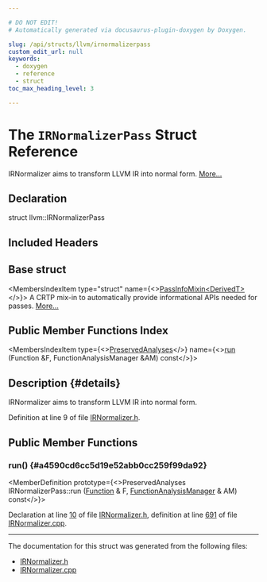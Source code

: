 ```yaml
---

# DO NOT EDIT!
# Automatically generated via docusaurus-plugin-doxygen by Doxygen.

slug: /api/structs/llvm/irnormalizerpass
custom_edit_url: null
keywords:
  - doxygen
  - reference
  - struct
toc_max_heading_level: 3

---
```





# The `IRNormalizerPass` Struct Reference

<DoxygenPage pluginConfig={pluginConfig}>

IRNormalizer aims to transform LLVM IR into normal form. <a href="#details">More...</a>

## Declaration

<CodeBlock>struct llvm::IRNormalizerPass</CodeBlock>

## Included Headers

<IncludesList>
<IncludesListItem
  filePath="llvm/Transforms/Utils/IRNormalizer.h"
  permalink="/docs/api/files/include/include/llvm/include/llvm/transforms/include/llvm/transforms/utils/irnormalizer-h"
  isLocal="true" />
</IncludesList>

## Base struct

<MembersIndex>

<MembersIndexItem
  type="struct"
  name={<><a href="/docs/api/structs/llvm/passinfomixin">PassInfoMixin&lt;DerivedT&gt;</a></>}>
A CRTP mix-in to automatically provide informational APIs needed for passes. <a href="/docs/api/structs/llvm/passinfomixin/#details">More...</a>
</MembersIndexItem>

</MembersIndex>

## Public Member Functions Index

<MembersIndex>

<MembersIndexItem
  type={<><a href="/docs/api/classes/llvm/preservedanalyses">PreservedAnalyses</a></>}
  name={<><a href="#a4590cd6cc5d19e52abb0cc259f99da92">run</a> (Function &amp;F, FunctionAnalysisManager &amp;AM) const</>}>
</MembersIndexItem>

</MembersIndex>

## Description {#details}

IRNormalizer aims to transform LLVM IR into normal form.

Definition at line 9 of file <a href="/docs/api/files/include/include/llvm/include/llvm/transforms/include/llvm/transforms/utils/irnormalizer-h">IRNormalizer.h</a>.

<SectionDefinition>

## Public Member Functions

### run() {#a4590cd6cc5d19e52abb0cc259f99da92}

<MemberDefinition
  prototype={<>PreservedAnalyses IRNormalizerPass::run (<a href="/docs/api/classes/llvm/function">Function</a> &amp; F, <a href="/docs/api/namespaces/llvm/#adce09a5a0de0e3177eb00e932734af2f">FunctionAnalysisManager</a> &amp; AM) const</>}>

Declaration at line <a href="/docs/api/files/include/include/llvm/include/llvm/transforms/include/llvm/transforms/utils/irnormalizer-h/#l00010">10</a> of file <a href="/docs/api/files/include/include/llvm/include/llvm/transforms/include/llvm/transforms/utils/irnormalizer-h">IRNormalizer.h</a>, definition at line <a href="/docs/api/files/lib/lib/transforms/lib/transforms/utils/irnormalizer-cpp/#l00691">691</a> of file <a href="/docs/api/files/lib/lib/transforms/lib/transforms/utils/irnormalizer-cpp">IRNormalizer.cpp</a>.
</MemberDefinition>

</SectionDefinition>

<hr/>

The documentation for this struct was generated from the following files:

<ul>
<li><a href="/docs/api/files/include/include/llvm/include/llvm/transforms/include/llvm/transforms/utils/irnormalizer-h">IRNormalizer.h</a></li>
<li><a href="/docs/api/files/lib/lib/transforms/lib/transforms/utils/irnormalizer-cpp">IRNormalizer.cpp</a></li>
</ul>

</DoxygenPage>
